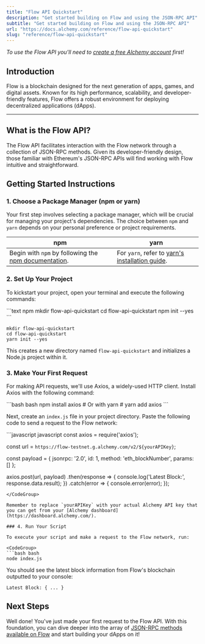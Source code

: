 ```yaml
---
title: "Flow API Quickstart"
description: "Get started building on Flow and using the JSON-RPC API"
subtitle: "Get started building on Flow and using the JSON-RPC API"
url: "https://docs.alchemy.com/reference/flow-api-quickstart"
slug: "reference/flow-api-quickstart"
---
```


*To use the Flow API you'll need to [create a free Alchemy account](https://dashboard.alchemy.com/signup/?utm_source=docs\&utm_medium=website\&utm_campaign=flow) first!*

## Introduction

Flow is a blockchain designed for the next generation of apps, games, and digital assets. Known for its high performance, scalability, and developer-friendly features, Flow offers a robust environment for deploying decentralized applications (dApps).

***

## What is the Flow API?

The Flow API facilitates interaction with the Flow network through a collection of JSON-RPC methods. Given its developer-friendly design, those familiar with Ethereum's JSON-RPC APIs will find working with Flow intuitive and straightforward.

## Getting Started Instructions

### 1. Choose a Package Manager (npm or yarn)

Your first step involves selecting a package manager, which will be crucial for managing your project's dependencies. The choice between `npm` and `yarn` depends on your personal preference or project requirements.

| npm                                                                                                                       | yarn                                                                                                |
| ------------------------------------------------------------------------------------------------------------------------- | --------------------------------------------------------------------------------------------------- |
| Begin with `npm` by following the [npm documentation](https://docs.npmjs.com/downloading-and-installing-node-js-and-npm). | For `yarn`, refer to [yarn's installation guide](https://classic.yarnpkg.com/lang/en/docs/install). |

### 2. Set Up Your Project

To kickstart your project, open your terminal and execute the following commands:

<CodeGroup>
  ```text npm
  mkdir flow-api-quickstart
  cd flow-api-quickstart
  npm init --yes
  ```

  ```text yarn
  mkdir flow-api-quickstart
  cd flow-api-quickstart
  yarn init --yes
  ```
</CodeGroup>

This creates a new directory named `flow-api-quickstart` and initializes a Node.js project within it.

### 3. Make Your First Request

For making API requests, we'll use Axios, a widely-used HTTP client. Install Axios with the following command:

<CodeGroup>
  ```bash bash
  npm install axios
  # Or with yarn
  # yarn add axios
  ```
</CodeGroup>

Next, create an `index.js` file in your project directory. Paste the following code to send a request to the Flow network:

<CodeGroup>
  ```javascript javascript
  const axios = require('axios');

  const url = `https://flow-testnet.g.alchemy.com/v2/${yourAPIKey}`;

  const payload = {
    jsonrpc: '2.0',
    id: 1,
    method: 'eth_blockNumber',
    params: []
  };

  axios.post(url, payload)
    .then(response => {
      console.log('Latest Block:', response.data.result);
    })
    .catch(error => {
      console.error(error);
    });
  ```
</CodeGroup>

Remember to replace `yourAPIKey` with your actual Alchemy API key that you can get from your [Alchemy dashboard](https://dashboard.alchemy.com/).

### 4. Run Your Script

To execute your script and make a request to the Flow network, run:

<CodeGroup>
  ```bash bash
  node index.js
  ```
</CodeGroup>

You should see the latest block information from Flow's blockchain outputted to your console:

```shell
Latest Block: { ... }
```

## Next Steps

Well done! You've just made your first request to the Flow API. With this foundation, you can dive deeper into the array of [JSON-RPC methods available on Flow](/reference/flow-api-endpoints) and start building your dApps on it!
